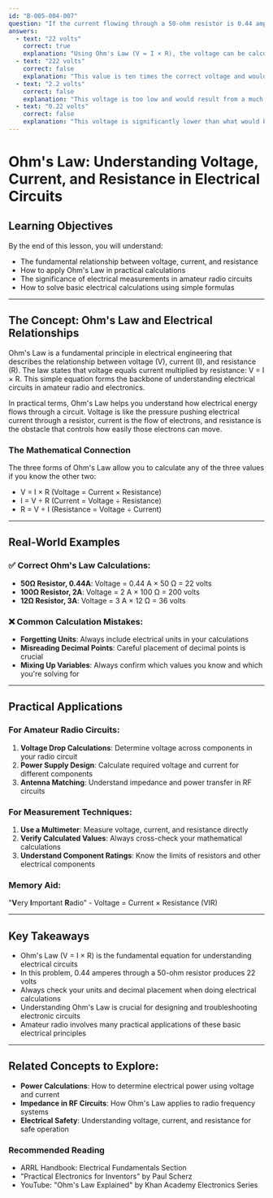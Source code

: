 ```yaml
---
id: "B-005-004-007"
question: "If the current flowing through a 50-ohm resistor is 0.44 amperes, what voltage would you measure across the resistor?"
answers:
  - text: "22 volts"
    correct: true
    explanation: "Using Ohm's Law (V = I × R), the voltage can be calculated by multiplying the current (0.44 A) by the resistance (50 Ω). The calculation is 0.44 A × 50 Ω = 22 volts. This demonstrates the direct relationship between current, resistance, and voltage in electrical circuits."
  - text: "222 volts"
    correct: false
    explanation: "This value is ten times the correct voltage and would require a current of 4.44 amperes through the same 50-ohm resistor. The calculated voltage does not match the given current of 0.44 amperes."
  - text: "2.2 volts"
    correct: false
    explanation: "This voltage is too low and would result from a much smaller current (0.044 amperes) flowing through the 50-ohm resistor, not the 0.44 amperes specified in the problem."
  - text: "0.22 volts"
    correct: false
    explanation: "This voltage is significantly lower than what would be produced by 0.44 amperes flowing through a 50-ohm resistor. It would correspond to a much smaller current of 0.0044 amperes."
---
```


# Ohm's Law: Understanding Voltage, Current, and Resistance in Electrical Circuits

## Learning Objectives
By the end of this lesson, you will understand:
- The fundamental relationship between voltage, current, and resistance
- How to apply Ohm's Law in practical calculations
- The significance of electrical measurements in amateur radio circuits
- How to solve basic electrical calculations using simple formulas

---

## The Concept: Ohm's Law and Electrical Relationships

Ohm's Law is a fundamental principle in electrical engineering that describes the relationship between voltage (V), current (I), and resistance (R). The law states that voltage equals current multiplied by resistance: V = I × R. This simple equation forms the backbone of understanding electrical circuits in amateur radio and electronics.

In practical terms, Ohm's Law helps you understand how electrical energy flows through a circuit. Voltage is like the pressure pushing electrical current through a resistor, current is the flow of electrons, and resistance is the obstacle that controls how easily those electrons can move.

### The Mathematical Connection

The three forms of Ohm's Law allow you to calculate any of the three values if you know the other two:
- V = I × R (Voltage = Current × Resistance)
- I = V ÷ R (Current = Voltage ÷ Resistance)
- R = V ÷ I (Resistance = Voltage ÷ Current)

---

## Real-World Examples

### ✅ Correct Ohm's Law Calculations:
- **50Ω Resistor, 0.44A**: Voltage = 0.44 A × 50 Ω = 22 volts
- **100Ω Resistor, 2A**: Voltage = 2 A × 100 Ω = 200 volts
- **12Ω Resistor, 3A**: Voltage = 3 A × 12 Ω = 36 volts

### ❌ Common Calculation Mistakes:
- **Forgetting Units**: Always include electrical units in your calculations
- **Misreading Decimal Points**: Careful placement of decimal points is crucial
- **Mixing Up Variables**: Always confirm which values you know and which you're solving for

---

## Practical Applications

### For Amateur Radio Circuits:
1. **Voltage Drop Calculations**: Determine voltage across components in your radio circuit
2. **Power Supply Design**: Calculate required voltage and current for different components
3. **Antenna Matching**: Understand impedance and power transfer in RF circuits

### For Measurement Techniques:
1. **Use a Multimeter**: Measure voltage, current, and resistance directly
2. **Verify Calculated Values**: Always cross-check your mathematical calculations
3. **Understand Component Ratings**: Know the limits of resistors and other electrical components

### Memory Aid:
"**V**ery **I**mportant **R**adio" - Voltage = Current × Resistance (VIR)

---

## Key Takeaways

- Ohm's Law (V = I × R) is the fundamental equation for understanding electrical circuits
- In this problem, 0.44 amperes through a 50-ohm resistor produces 22 volts
- Always check your units and decimal placement when doing electrical calculations
- Understanding Ohm's Law is crucial for designing and troubleshooting electronic circuits
- Amateur radio involves many practical applications of these basic electrical principles

---

## Related Concepts to Explore:
- **Power Calculations**: How to determine electrical power using voltage and current
- **Impedance in RF Circuits**: How Ohm's Law applies to radio frequency systems
- **Electrical Safety**: Understanding voltage, current, and resistance for safe operation

### Recommended Reading
- ARRL Handbook: Electrical Fundamentals Section
- "Practical Electronics for Inventors" by Paul Scherz
- YouTube: "Ohm's Law Explained" by Khan Academy Electronics Series